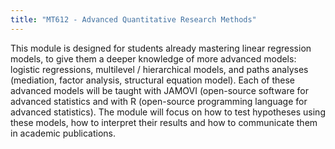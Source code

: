 ```yaml
---
title: "MT612 - Advanced Quantitative Research Methods"
---
```


This module is designed for students already mastering linear regression models, to give them a deeper knowledge of more advanced models: logistic regressions, multilevel / hierarchical models, and paths analyses (mediation, factor analysis, structural equation model). Each of these advanced models will be taught with JAMOVI (open-source software for advanced statistics and with R (open-source programming language for advanced statistics). The module will focus on how to test hypotheses using these models, how to interpret their results and how to communicate them in academic publications.